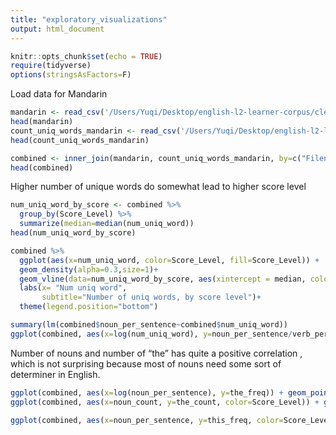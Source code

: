 ```yaml
---
title: "exploratory_visualizations"
output: html_document
---
```


```r
knitr::opts_chunk$set(echo = TRUE)
require(tidyverse)
options(stringsAsFactors=F)
```


Load data for Mandarin
```r
mandarin <- read_csv('/Users/Yuqi/Desktop/english-l2-learner-corpus/cleaned_csv/mandarin_L1_nltk.csv')
head(mandarin)
count_uniq_words_mandarin <- read_csv('/Users/Yuqi/Desktop/english-l2-learner-corpus/cleaned_csv/mandarin_l1_lemmatizer_column.csv')
head(count_uniq_words_mandarin)

combined <- inner_join(mandarin, count_uniq_words_mandarin, by=c("Filename"="file_id"))
head(combined)
```

Higher number of unique words do somewhat lead to higher score level

```r
num_uniq_word_by_score <- combined %>%
  group_by(Score_Level) %>%
  summarize(median=median(num_uniq_word))
head(num_uniq_word_by_score)

combined %>%
  ggplot(aes(x=num_uniq_word, color=Score_Level, fill=Score_Level)) +
  geom_density(alpha=0.3,size=1)+ 
  geom_vline(data=num_uniq_word_by_score, aes(xintercept = median, color = Score_Level), size=1.5)+ 
  labs(x= "Num uniq word",
       subtitle="Number of uniq words, by score level")+
  theme(legend.position="bottom")
``` 


```r
summary(lm(combined$noun_per_sentence~combined$num_uniq_word))
ggplot(combined, aes(x=log(num_uniq_word), y=noun_per_sentence/verb_per_sentence)) + geom_point() + stat_smooth(method='lm')
```


Number of nouns and number of "the" has quite a positive correlation , which is not surprising because most of nouns need some sort of determiner in English. 
```r
ggplot(combined, aes(x=log(noun_per_sentence), y=the_freq)) + geom_point() + stat_smooth(method='lm')
ggplot(combined, aes(x=noun_count, y=the_count, color=Score_Level)) + geom_point() + stat_smooth(method='lm')
``` 

```r
ggplot(combined, aes(x=noun_per_sentence, y=this_freq, color=Score_Level)) + geom_point() + stat_smooth(method='lm')
```